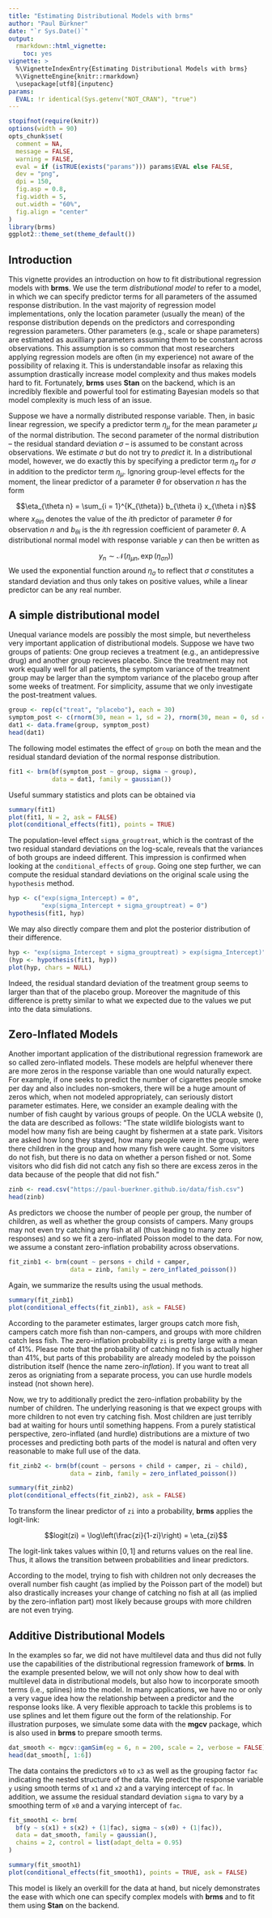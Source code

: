 ---
title: "Estimating Distributional Models with brms"
author: "Paul Bürkner"
date: "`r Sys.Date()`"
output: 
  rmarkdown::html_vignette:
    toc: yes
vignette: >
  %\VignetteIndexEntry{Estimating Distributional Models with brms}
  %\VignetteEngine{knitr::rmarkdown}
  \usepackage[utf8]{inputenc}
params:
  EVAL: !r identical(Sys.getenv("NOT_CRAN"), "true")
---

```{r, SETTINGS-knitr, include=FALSE}
stopifnot(require(knitr))
options(width = 90)
opts_chunk$set(
  comment = NA,
  message = FALSE,
  warning = FALSE,
  eval = if (isTRUE(exists("params"))) params$EVAL else FALSE,
  dev = "png",
  dpi = 150,
  fig.asp = 0.8,
  fig.width = 5,
  out.width = "60%",
  fig.align = "center"
)
library(brms)
ggplot2::theme_set(theme_default())
```

## Introduction

This vignette provides an introduction on how to fit distributional regression
models with **brms**. We use the term *distributional model* to refer to a
model, in which we can specify predictor terms for all parameters of the assumed
response distribution. In the vast majority of regression model implementations,
only the location parameter (usually the mean) of the response distribution
depends on the predictors and corresponding regression parameters. Other
parameters (e.g., scale or shape parameters) are estimated as auxilliary
parameters assuming them to be constant across observations. This assumption is
so common that most researchers applying regression models are often (in my
experience) not aware of the possibility of relaxing it. This is understandable
insofar as relaxing this assumption drastically increase model complexity and
thus makes models hard to fit. Fortunately, **brms** uses **Stan** on the
backend, which is an incredibly flexible and powerful tool for estimating
Bayesian models so that model complexity is much less of an issue.

Suppose we have a normally distributed response variable. Then, in basic linear
regression, we specify a predictor term $\eta_{\mu}$ for the mean parameter
$\mu$ of the normal distribution. The second parameter of the normal
distribution -- the residual standard deviation $\sigma$ -- is assumed to be
constant across observations. We estimate $\sigma$ but do not try to *predict*
it. In a distributional model, however, we do exactly this by specifying a
predictor term $\eta_{\sigma}$ for $\sigma$ in addition to the predictor term
$\eta_{\mu}$. Ignoring group-level effects for the moment, the linear predictor
of a parameter $\theta$ for observation $n$ has the form

$$\eta_{\theta n} = \sum_{i = 1}^{K_{\theta}} b_{\theta i} x_{\theta i n}$$
where $x_{\theta i n}$ denotes the value of the $i$th predictor of parameter
$\theta$ for observation $n$ and $b_{\theta i}$ is the $i$th regression
coefficient of parameter $\theta$. A distributional normal model with response
variable $y$ can then be written as

$$y_n \sim \mathcal{N}\left(\eta_{\mu n}, \, \exp(\eta_{\sigma n}) \right)$$
We used the exponential function around $\eta_{\sigma}$ to reflect that $\sigma$
constitutes a standard deviation and thus only takes on positive values, while a
linear predictor can be any real number.

## A simple distributional model

Unequal variance models are possibly the most simple, but nevertheless very
important application of distributional models. Suppose we have two groups of
patients: One group recieves a treatment (e.g., an antidepressive drug) and
another group recieves placebo. Since the treatment may not work equally well
for all patients, the symptom variance of the treatment group may be larger than
the symptom variance of the placebo group after some weeks of treatment. For
simplicity, assume that we only investigate the post-treatment values.

```{r}
group <- rep(c("treat", "placebo"), each = 30)
symptom_post <- c(rnorm(30, mean = 1, sd = 2), rnorm(30, mean = 0, sd = 1))
dat1 <- data.frame(group, symptom_post)
head(dat1)
```

The following model estimates the effect of `group` on both the mean and the
residual standard deviation of the normal response distribution.

```{r, results='hide'}
fit1 <- brm(bf(symptom_post ~ group, sigma ~ group), 
            data = dat1, family = gaussian())
```

Useful summary statistics and plots can be obtained via

```{r, results='hide'}
summary(fit1)
plot(fit1, N = 2, ask = FALSE)
plot(conditional_effects(fit1), points = TRUE)
```

The population-level effect `sigma_grouptreat`, which is the contrast of the two
residual standard deviations on the log-scale, reveals that the variances of
both groups are indeed different. This impression is confirmed when looking at
the `conditional_effects` of `group`. Going one step further, we can compute the
residual standard deviations on the original scale using the `hypothesis`
method.

```{r}
hyp <- c("exp(sigma_Intercept) = 0",
         "exp(sigma_Intercept + sigma_grouptreat) = 0")
hypothesis(fit1, hyp)
```

We may also directly compare them and plot the posterior distribution of their
difference.

```{r}
hyp <- "exp(sigma_Intercept + sigma_grouptreat) > exp(sigma_Intercept)"
(hyp <- hypothesis(fit1, hyp))
plot(hyp, chars = NULL)
```

Indeed, the residual standard deviation of the treatment group seems to larger
than that of the placebo group. Moreover the magnitude of this difference is
pretty similar to what we expected due to the values we put into the data
simulations.

## Zero-Inflated Models

Another important application of the distributional regression framework are so
called zero-inflated models. These models are helpful whenever there are more
zeros in the response variable than one would naturally expect. For example, if
one seeks to predict the number of cigarettes people smoke per day and also
includes non-smokers, there will be a huge amount of zeros which, when not
modeled appropriately, can seriously distort parameter estimates. Here, we
consider an example dealing with the number of fish caught by various groups of
people. On the UCLA website
(\url{https://stats.idre.ucla.edu/stata/dae/zero-inflated-poisson-regression}),
the data are described as follows: "The state wildlife biologists want to model
how many fish are being caught by fishermen at a state park. Visitors are asked
how long they stayed, how many people were in the group, were there children in
the group and how many fish were caught. Some visitors do not fish, but there is
no data on whether a person fished or not. Some visitors who did fish did not
catch any fish so there are excess zeros in the data because of the people that
did not fish."

```{r}
zinb <- read.csv("https://paul-buerkner.github.io/data/fish.csv")
head(zinb)
```

As predictors we choose the number of people per group, the number of children,
as well as whether the group consists of campers. Many groups may not even try
catching any fish at all (thus leading to many zero responses) and so we fit a
zero-inflated Poisson model to the data. For now, we assume a constant
zero-inflation probability across observations.

```{r, results='hide'}
fit_zinb1 <- brm(count ~ persons + child + camper, 
                 data = zinb, family = zero_inflated_poisson())
```

Again, we summarize the results using the usual methods.

```{r}
summary(fit_zinb1)
plot(conditional_effects(fit_zinb1), ask = FALSE)
```

According to the parameter estimates, larger groups catch more fish, campers
catch more fish than non-campers, and groups with more children catch less fish.
The zero-inflation probability `zi` is pretty large with a mean of 41%. Please
note that the probability of catching no fish is actually higher than 41%, but
parts of this probability are already modeled by the poisson distribution itself
(hence the name zero-*inflation*). If you want to treat all zeros as origniating
from a separate process, you can use hurdle models instead (not shown here).

Now, we try to additionally predict the zero-inflation probability by the number
of children. The underlying reasoning is that we expect groups with more
children to not even try catching fish. Most children are just terribly bad at
waiting for hours until something happens. From a purely statistical
perspective, zero-inflated (and hurdle) distributions are a mixture of two
processes and predicting both parts of the model is natural and often very
reasonable to make full use of the data.

```{r, results='hide'}
fit_zinb2 <- brm(bf(count ~ persons + child + camper, zi ~ child), 
                 data = zinb, family = zero_inflated_poisson())
```

```{r}
summary(fit_zinb2)
plot(conditional_effects(fit_zinb2), ask = FALSE)
```

To transform the linear predictor of `zi` into a probability, **brms** applies
the logit-link:

$$logit(zi) = \log\left(\frac{zi}{1-zi}\right) = \eta_{zi}$$

The logit-link takes values within $[0, 1]$ and returns values on the real line.
Thus, it allows the transition between probabilities and linear predictors.

According to the model, trying to fish with children not only decreases the
overall number fish caught (as implied by the Poisson part of the model) but
also drastically increases your change of catching no fish at all (as implied by
the zero-inflation part) most likely because groups with more children are not
even trying.

## Additive Distributional Models

In the examples so far, we did not have multilevel data and thus did not fully
use the capabilities of the distributional regression framework of **brms**. In
the example presented below, we will not only show how to deal with multilevel
data in distributional models, but also how to incorporate smooth terms (i.e.,
splines) into the model. In many applications, we have no or only a very vague
idea how the relationship between a predictor and the response looks like. A
very flexible approach to tackle this problems is to use splines and let them
figure out the form of the relationship. For illustration purposes, we simulate
some data with the **mgcv** package, which is also used in **brms** to prepare
smooth terms.

```{r}
dat_smooth <- mgcv::gamSim(eg = 6, n = 200, scale = 2, verbose = FALSE)
head(dat_smooth[, 1:6])
```

The data contains the predictors `x0` to `x3` as well as the grouping factor
`fac` indicating the nested structure of the data. We predict the response
variable `y` using smooth terms of `x1` and `x2` and a varying intercept of
`fac`. In addition, we assume the residual standard deviation `sigma` to vary by
a smoothing term of `x0` and a varying intercept of `fac`.

```{r, results='hide'}
fit_smooth1 <- brm(
  bf(y ~ s(x1) + s(x2) + (1|fac), sigma ~ s(x0) + (1|fac)),
  data = dat_smooth, family = gaussian(),
  chains = 2, control = list(adapt_delta = 0.95)
)
```

```{r}
summary(fit_smooth1)
plot(conditional_effects(fit_smooth1), points = TRUE, ask = FALSE)
```

This model is likely an overkill for the data at hand, but nicely demonstrates
the ease with which one can specify complex models with **brms** and to fit them
using **Stan** on the backend.
